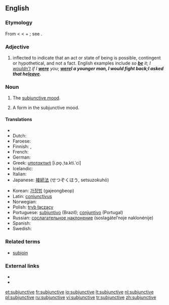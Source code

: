 ==English==

===Etymology===
From {{etyl|la}} {{term|subjunctivus||serving to join, connecting, in grammar applies to the subjunctive mode}} < {{term|subjungere||to add, join, subjoin}} < {{term|sub||under}} + {{term|jungere||to join, yoke}}; see {{term|join}}.

===Adjective===
{{en-adj|-}}

# {{context|grammar|of a verb}} inflected to indicate that an act or state of being is possible, contingent or hypothetical, and not a fact.  English examples include ''so '''[[be]]''' it''; ''I [[wouldn’t]] if I '''[[were]]''' you''; '''''[[were]]''' I a younger man, I would fight back''; ''I asked that he '''[[leave]]'''''.

===Noun===
{{en-noun|s|-}}

# {{context|grammar|uncountable}} The [[subjunctive mood]].
# {{context|countable}} A form in the subjunctive mood.

====Translations====
{{trans-top|subjunctive mood}}
* {{trreq|Chinese}}
* Dutch: {{t+|nl|aanvoegende wijs|m}}
* Faroese: {{t-|fo|hugsháttur|m|xs=Faroese}}
* Finnish: {{t+|fi|konjunktiivi}}, {{t+|fi|subjunktiivi}}
* French: {{t+|fr|subjonctif|m}}
* German: {{t+|de|Konjunktiv|m}}
* Greek: [[υποτακτική]] [i.po̞.ˌta.kti.ˈci] {{f}}
* Icelandic: {{t+|is|viðtengingarháttur|m}}
* Italian: {{t+|it|congiuntivo|m}}
* Japanese: [[接続法]] (せつぞくほう, setsuzokuhō)
{{trans-mid}}
* Korean: [[가정법]] (gajeongbeop)
* Latin: [[coniunctivus]]
* Norwegian: {{t-|no|konjunktiv|m}}
* Polish: [[tryb łączący]] {{m}}
* Portuguese: [[subjuntivo]] {{m}} (Brazil); [[conjuntivo]] {{m}} (Portugal)
* Russian: [[сослагательное наклонение]] (soslagátel’noje naklonénije) {{n}}
* Spanish: {{t-|es|subjuntivo|m}}
* Swedish: {{t+|sv|konjunktiv|c}}
{{trans-bottom}}

===Related terms===
* [[subjoin]]

===External links===
* {{R:Webster 1913}}
* {{R:Century 1911}}

[[et:subjunctive]]
[[fr:subjunctive]]
[[io:subjunctive]]
[[lt:subjunctive]]
[[nl:subjunctive]]
[[pl:subjunctive]]
[[ru:subjunctive]]
[[vi:subjunctive]]
[[tr:subjunctive]]
[[zh:subjunctive]]